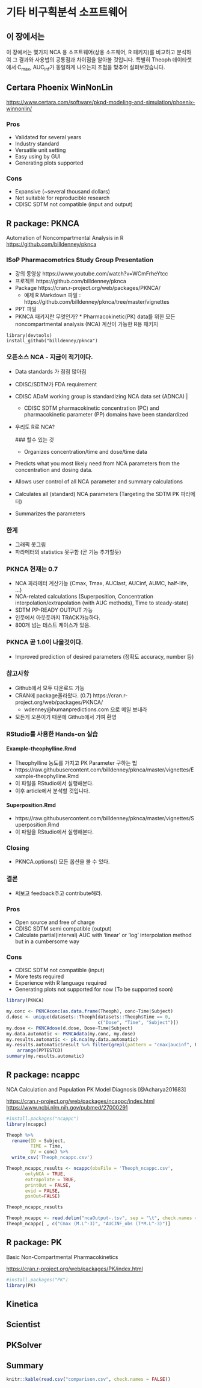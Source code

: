 # 기타 비구획분석 소프트웨어 {#softwares}

## 이 장에서는 {#detailschapter}

이 장에서는 몇가지 NCA 용 소프트웨어(상용 소프웨어, R 패키지)를 비교하고 분석하여 그 결과와 사용법의 공통점과 차이점을 알아볼 것입니다.
특별히 Theoph 데이타셋에서 C~max~, AUC~inf~가 동일하게 나오는지 초점을 맞추어 실펴보겠습니다.

## Certara Phoenix WinNonLin

<https://www.certara.com/software/pkpd-modeling-and-simulation/phoenix-winnonlin/>

### Pros

- Validated for several years
- Industry standard
- Versatile unit setting
- Easy using by GUI 
- Generating plots supported

### Cons

- Expansive (~several thousand dollars)
- Not suitable for reproducible research
- CDISC SDTM not compatible (input and output)

## R package: PKNCA

Automation of Noncompartmental Analysis in R <https://github.com/billdenney/pknca>

### ISoP Pharmacometrics Study Group Presentation
* 강의 동영상 https://www.youtube.com/watch?v=WCmFrheYtcc
* 프로젝트 https://github.com/billdenney/pknca
* Package https://cran.r-project.org/web/packages/PKNCA/ 
    * 예제 R Markdown 파일 : https://github.com/billdenney/pknca/tree/master/vignettes
* PPT 파일 
* PKNCA 패키지란 무엇인가?  * Pharmacokinetic(PK) data를 위한 모든 noncompartmental analysis (NCA) 계산이 가능한 R용 패키지

```
library(devtools)
install_github("billdenney/pknca")
```

### 오픈소스 NCA - 지금이 적기이다.

* Data standards 가 점점 많아짐
* CDISC/SDTM가 FDA requirement
* CDISC ADaM working group is standardizing NCA data set (ADNCA) | 
    * CDISC SDTM pharmacokinetic concentration (PC) and pharmacokinetic parameter (PP) domains have been standardized 
* 우리도 R로 NCA?
    
    ### 할수 있는 것
    
    * Organizes concentration/time and dose/time data
* Predicts what you most likely need from NCA parameters from the concentration and dosing data.
* Allows user control of all NCA parameter and summary calculations
* Calculates all (standard) NCA parameters (Targeting the SDTM PK 파라메터)
* Summarizes the parameters 

### 한계 
* 그래픽 못그림
* 파라메터의 statistics 못구함 (곧 기능 추가할듯)

### PKNCA 현재는 0.7
* NCA 파라메터 계산가능 (Cmax, Tmax, AUClast, AUCinf, AUMC, half-life, …)
* NCA-related calculations (Superposition, Concentration interpolation/extrapolation (with AUC methods), Time to steady-state)
* SDTM PP-READY OUTPUT 가능
* 인풋에서 아웃풋까지 TRACK가능하다.
* 800개 넘는 테스트 케이스가 있음.

### PKNCA 곧 1.0이 나올것이다.
* Improved prediction of desired parameters (정확도 accuracy, number 등)

### 참고사항
* Github에서 모두 다운로드 가능
* CRAN에 package올라왔다. (0.7) https://cran.r-project.org/web/packages/PKNCA/ 
    * wdenney@humanpredictions.com 으로 메일 보내라
* 모든게 오픈이기 때문에 Github에서 기여 환영

### RStudio를 사용한 Hands-on 실습

#### Example-theophylline.Rmd

* Theophylline 농도를 가지고 PK Parameter 구하는 법
* https://raw.githubusercontent.com/billdenney/pknca/master/vignettes/Example-theophylline.Rmd 
* 이 파일을 RStudio에서 실행해본다.
* 이후 article에서 분석할 것입니다.

#### Superposition.Rmd

* https://raw.githubusercontent.com/billdenney/pknca/master/vignettes/Superposition.Rmd
* 이 파일을 RStudio에서 실행해본다.

### Closing
* PKNCA.options() 모든 옵션을 볼 수 있다.

### 결론
* 써보고 feedback주고 contribute해라.

### Pros

- Open source and free of charge
- CDISC SDTM semi compatible (output)
- Calculate partial(interval) AUC with 'linear' or 'log' interpolation method but in a cumbersome way

### Cons

- CDISC SDTM not compatible (input)
- More tests required
- Experience with R language required
- Generating plots not supported for now (To be supported soon)

```r
library(PKNCA)

my.conc <- PKNCAconc(as.data.frame(Theoph), conc~Time|Subject)
d.dose <- unique(datasets::Theoph[datasets::Theoph$Time == 0,
                                  c("Dose", "Time", "Subject")])
my.dose <- PKNCAdose(d.dose, Dose~Time|Subject)
my.data.automatic <- PKNCAdata(my.conc, my.dose)
my.results.automatic <- pk.nca(my.data.automatic)
my.results.automatic$result %>% filter(grepl(pattern = "cmax|aucinf", PPTESTCD)) %>% 
    arrange(PPTESTCD)
summary(my.results.automatic)
```

## R package: ncappc

NCA Calculation and Population PK Model Diagnosis [@Acharya201683]

<https://cran.r-project.org/web/packages/ncappc/index.html>
<https://www.ncbi.nlm.nih.gov/pubmed/27000291>

```r
#install.packages("ncappc")
library(ncappc)
```

```r
Theoph %>% 
  rename(ID = Subject,
         TIME = Time,
         DV = conc) %>% 
  write_csv('Theoph_ncappc.csv')

Theoph_ncappc_results <- ncappc(obsFile = 'Theoph_ncappc.csv',
       onlyNCA = TRUE,
       extrapolate = TRUE,
       printOut = FALSE,
       evid = FALSE,
       psnOut=FALSE)

Theoph_ncappc_results
```

```r
Theoph_ncappc <- read.delim("ncaOutput-.tsv", sep = "\t", check.names = FALSE)
Theoph_ncappc[ , c("Cmax (M.L^-3)", "AUCINF_obs (T*M.L^-3)")]
```

## R package: PK

Basic Non-Compartmental Pharmacokinetics

<https://cran.r-project.org/web/packages/PK/index.html>


```r
#install.packages("PK")
library(PK)
```

## Kinetica

## Scientist

## PKSolver

## Summary

```r
knitr::kable(read.csv("comparison.csv", check.names = FALSE))
```



